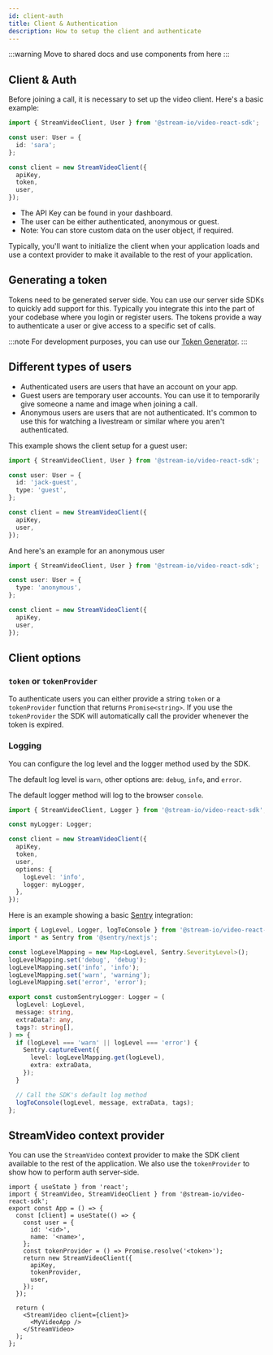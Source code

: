 ```yaml
---
id: client-auth
title: Client & Authentication
description: How to setup the client and authenticate
---
```


:::warning
Move to shared docs and use components from here
:::


## Client & Auth

Before joining a call, it is necessary to set up the video client. Here's a basic example:

```ts
import { StreamVideoClient, User } from '@stream-io/video-react-sdk';

const user: User = {
  id: 'sara';
};

const client = new StreamVideoClient({
  apiKey,
  token,
  user,
});
```

- The API Key can be found in your dashboard.
- The user can be either authenticated, anonymous or guest.
- Note: You can store custom data on the user object, if required.

Typically, you'll want to initialize the client when your application loads and use a context provider to make it available to the rest of your application.

## Generating a token

Tokens need to be generated server side. You can use our server side SDKs to quickly add support for this. Typically you integrate this into the part of your codebase where you login or register users. The tokens provide a way to authenticate a user or give access to a specific set of calls.

:::note
For development purposes, you can use our [Token Generator](https://getstream.io/chat/docs/token_generator/).
:::

## Different types of users

- Authenticated users are users that have an account on your app.
- Guest users are temporary user accounts. You can use it to temporarily give someone a name and image when joining a call.
- Anonymous users are users that are not authenticated. It's common to use this for watching a livestream or similar where you aren't authenticated.

This example shows the client setup for a guest user:

```ts
import { StreamVideoClient, User } from '@stream-io/video-react-sdk';

const user: User = {
  id: 'jack-guest',
  type: 'guest',
};

const client = new StreamVideoClient({
  apiKey,
  user,
});
```

And here's an example for an anonymous user

```ts
import { StreamVideoClient, User } from '@stream-io/video-react-sdk';

const user: User = {
  type: 'anonymous',
};

const client = new StreamVideoClient({
  apiKey,
  user,
});
```

## Client options

### `token` or `tokenProvider`

To authenticate users you can either provide a string `token` or a `tokenProvider` function that returns `Promise<string>`. If you use the `tokenProvider` the SDK will automatically call the provider whenever the token is expired.

### Logging

You can configure the log level and the logger method used by the SDK.

The default log level is `warn`, other options are: `debug`, `info`, and `error`.

The default logger method will log to the browser `console`.

```ts
import { StreamVideoClient, Logger } from '@stream-io/video-react-sdk';

const myLogger: Logger;

const client = new StreamVideoClient({
  apiKey,
  token,
  user,
  options: {
    logLevel: 'info',
    logger: myLogger,
  },
});
```

Here is an example showing a basic [Sentry](https://sentry.io/welcome/) integration:

```ts
import { LogLevel, Logger, logToConsole } from '@stream-io/video-react-sdk';
import * as Sentry from '@sentry/nextjs';

const logLevelMapping = new Map<LogLevel, Sentry.SeverityLevel>();
logLevelMapping.set('debug', 'debug');
logLevelMapping.set('info', 'info');
logLevelMapping.set('warn', 'warning');
logLevelMapping.set('error', 'error');

export const customSentryLogger: Logger = (
  logLevel: LogLevel,
  message: string,
  extraData?: any,
  tags?: string[],
) => {
  if (logLevel === 'warn' || logLevel === 'error') {
    Sentry.captureEvent({
      level: logLevelMapping.get(logLevel),
      extra: extraData,
    });
  }

  // Call the SDK's default log method
  logToConsole(logLevel, message, extraData, tags);
};
```

## StreamVideo context provider

You can use the `StreamVideo` context provider to make the SDK client available to the rest of the application. We also use the `tokenProvider` to show how to perform auth server-side.

```tsx
import { useState } from 'react';
import { StreamVideo, StreamVideoClient } from '@stream-io/video-react-sdk';
export const App = () => {
  const [client] = useState(() => {
    const user = {
      id: '<id>',
      name: '<name>',
    };
    const tokenProvider = () => Promise.resolve('<token>');
    return new StreamVideoClient({
      apiKey,
      tokenProvider,
      user,
    });
  });

  return (
    <StreamVideo client={client}>
      <MyVideoApp />
    </StreamVideo>
  );
};
```
